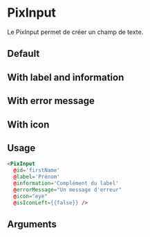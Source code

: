 

<Meta
  title='Form/Input'
  component='PixInput'
  decorators={[centered]}
  argTypes={stories.argTypes}
/>

# PixInput

Le PixInput permet de créer un champ de texte.


## Default

<Canvas>
  <Story name='Default' story={stories.Default} height={100} />
</Canvas>

## With label and information

<Canvas>
  <Story story={stories.withLabel} height={100} />
</Canvas>

## With error message

<Canvas>
  <Story story={stories.withErrorMessage} height={130} />
</Canvas>

## With icon

<Canvas>
  <Story story={stories.withIcon} height={130} />
</Canvas>

## Usage

```html
<PixInput
  @id='firstName'
  @label='Prénom'
  @information='Complément du label'
  @errorMessage="Un message d'erreur"
  @icon="eye"
  @isIconLeft={{false}} />
```

## Arguments

<ArgsTable story="PixInput" />
